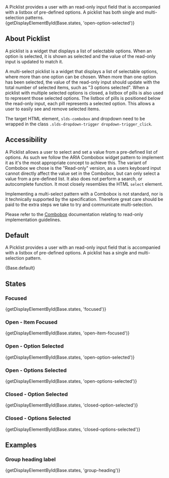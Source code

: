 
<div className="doc lead">
  A Picklist provides a user with an read-only input field that is accompanied with a listbox of pre-defined options. A picklist has both single and multi-selection patterns.
</div>

<CodeView demoStyles="height: 11rem;" exampleOnly>
  {getDisplayElementById(Base.states, 'open-option-selected')}
</CodeView>

## About Picklist
A picklist is a widget that displays a list of selectable options. When an option is selected, it is shown as selected and the value of the read-only input is updated to match it.

A multi-select picklist is a widget that displays a list of selectable options, where more than one option can be chosen. When more than one option has been selected, the value of the read-only input should update with the total number of selected items, such as "3 options selected". When a picklist with multiple selected options is closed, a listbox of pills is also used to represent those selected options. The listbox of pills is positioned below the read-only input, each pill represents a selected option. This allows a user to easily see and remove selected items.

The target HTML element, `slds-combobox` and dropdown need to be wrapped in the class `.slds-dropdown-trigger dropdown-trigger_click`.

## Accessibility

A Picklist allows a user to select and set a value from a pre-defined list of options. As such we follow the ARIA Combobox widget pattern to implement it as it's the most appropriate concept to achieve this. The variant of Combobox we chose is the "Read-only" version, as a users keyboard input cannot directly affect the value set in the Combobox, but can only select a value from a pre-defined list. It also does not perform a search, or autocomplete function. It most closely resembles the HTML `select` element.

Implementing a multi-select pattern with a Combobox is not standard, nor is it technically supported by the specification. Therefore great care should be paid to the extra steps we take to try and communicate multi-selection.

Please refer to the [Combobox](/components/combobox) documentation relating to read-only implementation guidelines.

## Default

A Picklist provides a user with an read-only input field that is accompanied with a listbox of pre-defined options. A picklist has a single and multi-selection pattern.

<CodeView demoStyles="height: 11rem;">
  {Base.default}
</CodeView>

## States

### Focused

<CodeView demoStyles="height: 11rem;">
  {getDisplayElementById(Base.states, 'focused')}
</CodeView>

### Open - Item Focused

<CodeView demoStyles="height: 11rem;">
  {getDisplayElementById(Base.states, 'open-item-focused')}
</CodeView>

### Open - Option Selected

<CodeView demoStyles="height: 11rem;">
  {getDisplayElementById(Base.states, 'open-option-selected')}
</CodeView>

### Open - Options Selected

<CodeView demoStyles="height: 11rem;">
  {getDisplayElementById(Base.states, 'open-options-selected')}
</CodeView>

### Closed - Option Selected

<CodeView>
  {getDisplayElementById(Base.states, 'closed-option-selected')}
</CodeView>

### Closed - Options Selected

<CodeView>
  {getDisplayElementById(Base.states, 'closed-options-selected')}
</CodeView>

## Examples

### Group heading label

<CodeView demoStyles="height: 13rem;">
  {getDisplayElementById(Base.states, 'group-heading')}
</CodeView>
